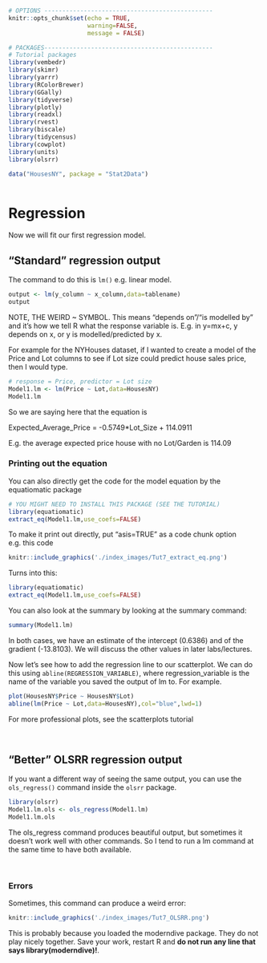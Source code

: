 ```r
# OPTIONS -----------------------------------------------
knitr::opts_chunk$set(echo = TRUE, 
                      warning=FALSE, 
                      message = FALSE)

# PACKAGES-----------------------------------------------
# Tutorial packages
library(vembedr)
library(skimr)
library(yarrr)
library(RColorBrewer)
library(GGally) 
library(tidyverse)
library(plotly)
library(readxl)
library(rvest)
library(biscale)
library(tidycensus)
library(cowplot)
library(units)
library(olsrr)

data("HousesNY", package = "Stat2Data")



```

# Regression {#T8_regression}

Now we will fit our first regression model.

## "Standard" regression output {#T8_lmbasics}

The command to do this is `lm()` e.g. linear model.

```r
output <- lm(y_column ~ x_column,data=tablename)
output
```

NOTE, THE WEIRD \~ SYMBOL. This means "depends on"/"is modelled by" and it's how we tell R what the response variable is. E.g. in y=mx+c, y depends on x, or y is modelled/predicted by x.

For example for the NYHouses dataset, if I wanted to create a model of the Price and Lot columns to see if Lot size could predict house sales price, then I would type.

```r
# response = Price, predictor = Lot size
Model1.lm <- lm(Price ~ Lot,data=HousesNY)
Model1.lm
```

So we are saying here that the equation is

Expected_Average_Price = -0.5749\*Lot_Size + 114.0911

E.g. the average expected price house with no Lot/Garden is 114.09




### Printing out the equation

You can also directly get the code for the model equation by the equatiomatic package

```r
# YOU MIGHT NEED TO INSTALL THIS PACKAGE (SEE THE TUTORIAL)
library(equatiomatic)
extract_eq(Model1.lm,use_coefs=FALSE)
```

To make it print out directly, put "asis=TRUE" as a code chunk option e.g. this code

```r
knitr::include_graphics('./index_images/Tut7_extract_eq.png')
```

Turns into this:

```r
library(equatiomatic)
extract_eq(Model1.lm,use_coefs=FALSE)
```

You can also look at the summary by looking at the summary command:

```r
summary(Model1.lm)
```

In both cases, we have an estimate of the intercept (0.6386) and of the gradient (-13.8103). We will discuss the other values in later labs/lectures.

Now let's see how to add the regression line to our scatterplot. We can do this using `abline(REGRESSION_VARIABLE)`, where regression_variable is the name of the variable you saved the output of lm to. For example.

```r
plot(HousesNY$Price ~ HousesNY$Lot)
abline(lm(Price ~ Lot,data=HousesNY),col="blue",lwd=1) 

```

For more professional plots, see the scatterplots tutorial

<br>

## "Better" OLSRR regression output

If you want a different way of seeing the same output, you can use the `ols_regress()` command inside the `olsrr` package.

```r
library(olsrr)
Model1.lm.ols <- ols_regress(Model1.lm)
Model1.lm.ols
```

The ols_regress command produces beautiful output, but sometimes it doesn't work well with other commands. So I tend to run a lm command at the same time to have both available.

<br>

### Errors

Sometimes, this command can produce a weird error:

```r
knitr::include_graphics('./index_images/Tut7_OLSRR.png')
```

This is probably because you loaded the moderndive package. They do not play nicely together. Save your work, restart R and **do not run any line that says library(moderndive)!**.
